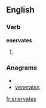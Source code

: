 
==English==

===Verb===
'''enervates'''

# {{third-person singular of|[[enervate]]}}

===Anagrams===
* {{alphagram|aeeenrstv}}
* [[venerates#English|venerates]]


[[fr:enervates]]